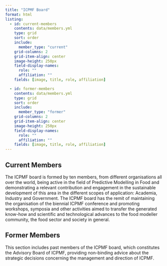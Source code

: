 ```yaml
---
title: "ICPMF Board"
format: html
listing:
  - id: current-members
    contents: data/members.yml
    type: grid
    sort: order
    include:
      member_type: "current"
    grid-columns: 2
    grid-item-align: center
    image-height: 250px 
    field-display-names:
      role: ""
      affiliation: ""
    fields: [image, title, role, affiliation]

  - id: former-members
    contents: data/members.yml
    type: grid
    sort: order
    include:
      member_type: "former"
    grid-columns: 2
    grid-item-align: center
    image-height: 250px 
    field-display-names:
      role: ""
      affiliation: ""
    fields: [image, title, role, affiliation]
---
```


## Current Members

The ICPMF board is formed by ten members, from different organisations all over the world, being active in the field of Predictive Modelling in Food and demonstrating a relevant contribution and engagement in the sustainable development of this area in the different scopes of application: Academia, Industry and Government. The ICPMF board has the remit of maintaining the organisation of the biennial ICPMF conference and promoting workshops, symposia and other activities aimed to transfer the generated know-how and scientific and technological advances to the food modeller community, the food sector and society in general.

::: {#current-members}

:::

## Former Members

This section includes past members of the ICPMF board, which constitutes the Advisory Board of ICPMF, providing non-binding advice about the strategic decisions concerning the management and direction of ICPMF.

::: {#former-members}

:::
